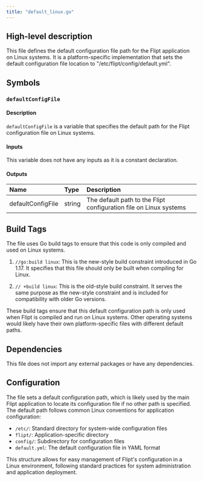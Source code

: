 ```yaml
---
title: "default_linux.go"
---
```


## High-level description
This file defines the default configuration file path for the Flipt application on Linux systems. It is a platform-specific implementation that sets the default configuration file location to "/etc/flipt/config/default.yml".

## Symbols

### `defaultConfigFile`
#### Description
`defaultConfigFile` is a variable that specifies the default path for the Flipt configuration file on Linux systems.

#### Inputs
This variable does not have any inputs as it is a constant declaration.

#### Outputs
| Name | Type | Description |
|:-----|:-----|:------------|
| defaultConfigFile | string | The default path to the Flipt configuration file on Linux systems |

## Build Tags
The file uses Go build tags to ensure that this code is only compiled and used on Linux systems.

1. `//go:build linux`: This is the new-style build constraint introduced in Go 1.17. It specifies that this file should only be built when compiling for Linux.

2. `// +build linux`: This is the old-style build constraint. It serves the same purpose as the new-style constraint and is included for compatibility with older Go versions.

These build tags ensure that this default configuration path is only used when Flipt is compiled and run on Linux systems. Other operating systems would likely have their own platform-specific files with different default paths.

## Dependencies
This file does not import any external packages or have any dependencies.

## Configuration
The file sets a default configuration path, which is likely used by the main Flipt application to locate its configuration file if no other path is specified. The default path follows common Linux conventions for application configuration:

- `/etc/`: Standard directory for system-wide configuration files
- `flipt/`: Application-specific directory
- `config/`: Subdirectory for configuration files
- `default.yml`: The default configuration file in YAML format

This structure allows for easy management of Flipt's configuration in a Linux environment, following standard practices for system administration and application deployment.